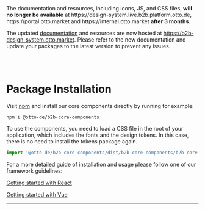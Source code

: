 
<b2b-alert type='warning' opened='true' size='large' has-close-button='false'>
The documentation and resources, including icons, JS, and CSS files, <strong>will no longer be available</strong> at https://design-system.live.b2b.platform.otto.de, https://portal.otto.market and https://internal.otto.market <strong>after 3 months</strong>.

The updated [documentation](https://b2b-design-system.otto.market) and resources are now hosted at https://b2b-design-system.otto.market.
Please refer to the new documentation and update your packages to the latest version to prevent any issues.
</b2b-alert>

<br />
<br />

<Meta title="Getting Started/Package Installation" />

# Package Installation

Visit [npm](https://www.npmjs.com/search?q=%40otto-de) and install our core components directly by running for example:

```
npm i @otto-de/b2b-core-components
```

To use the components, you need to load a CSS file in the root of your application, which includes the fonts and the design tokens. In this case, there is no need to install the tokens package again.

```js
import '@otto-de/b2b-core-components/dist/b2b-core-components/b2b-core-components.css';
```

For a more detailed guide of installation and usage please follow one of our framework guidelines:

[Getting started with React](?path=/docs/getting-started-react--docs)

[Getting started with Vue](?path=/docs/getting-started-vue--docs)

---

<br />
